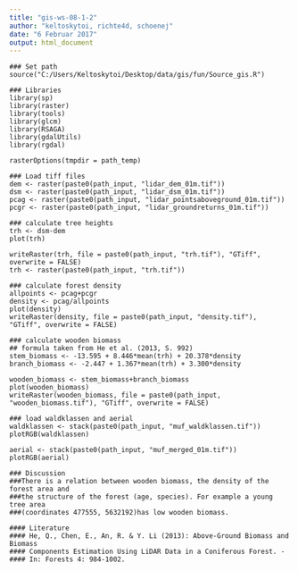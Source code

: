 ```yaml
---
title: "gis-ws-08-1-2"
author: "keltoskytoi, richte4d, schoenej"
date: "6 Februar 2017"
output: html_document
---
```


```
### Set path
source("C:/Users/Keltoskytoi/Desktop/data/gis/fun/Source_gis.R")

### Libraries
library(sp)
library(raster)
library(tools)
library(glcm)
library(RSAGA)
library(gdalUtils)
library(rgdal)

rasterOptions(tmpdir = path_temp)

### Load tiff files
dem <- raster(paste0(path_input, "lidar_dem_01m.tif"))
dsm <- raster(paste0(path_input, "lidar_dsm_01m.tif"))
pcag <- raster(paste0(path_input, "lidar_pointsaboveground_01m.tif"))
pcgr <- raster(paste0(path_input, "lidar_groundreturns_01m.tif"))

### calculate tree heights
trh <- dsm-dem
plot(trh)

writeRaster(trh, file = paste0(path_input, "trh.tif"), "GTiff", overwrite = FALSE)
trh <- raster(paste0(path_input, "trh.tif"))

### calculate forest density
allpoints <- pcag+pcgr
density <- pcag/allpoints
plot(density)
writeRaster(density, file = paste0(path_input, "density.tif"), "GTiff", overwrite = FALSE)

### calculate wooden biomass
## formula taken from He et al. (2013, S. 992)
stem_biomass <- -13.595 + 8.446*mean(trh) + 20.378*density
branch_biomass <- -2.447 + 1.367*mean(trh) + 3.300*density

wooden_biomass <- stem_biomass+branch_biomass
plot(wooden_biomass)
writeRaster(wooden_biomass, file = paste0(path_input, "wooden_biomass.tif"), "GTiff", overwrite = FALSE)

### load waldklassen and aerial
waldklassen <- stack(paste0(path_input, "muf_waldklassen.tif"))
plotRGB(waldklassen)

aerial <- stack(paste0(path_input, "muf_merged_01m.tif"))
plotRGB(aerial)

### Discussion
###There is a relation between wooden biomass, the density of the forest area and
###the structure of the forest (age, species). For example a young tree area 
###(coordinates 477555, 5632192)has low wooden biomass.

#### Literature
#### He, Q., Chen, E., An, R. & Y. Li (2013): Above-Ground Biomass and Biomass 
#### Components Estimation Using LiDAR Data in a Coniferous Forest. - 
#### In: Forests 4: 984-1002.
```
